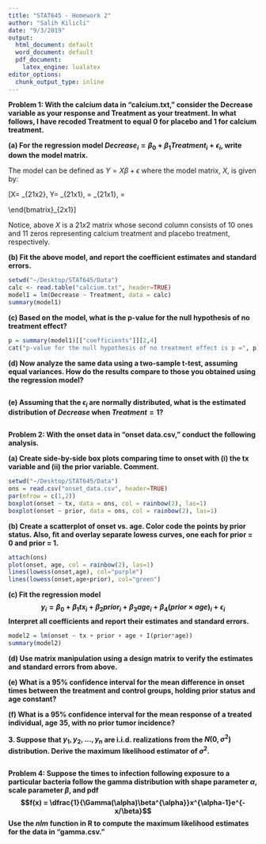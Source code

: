 ```yaml
---
title: "STAT645 - Homework 2"
author: "Salih Kilicli"
date: "9/3/2019"
output:
  html_document: default
  word_document: default
  pdf_document: 
    latex_engine: lualatex
editor_options:
  chunk_output_type: inline
---
```


**Problem 1: With the calcium data in “calcium.txt,” consider the Decrease variable as your response
and Treatment as your treatment. In what follows, I have recoded Treatment to equal 0 for
placebo and 1 for calcium treatment.**

**(a) For the regression model $Decrease_i = \beta_0 + \beta_1 Treatment_i + \epsilon_i$, write down the model matrix.**

The model can be defined as $Y=X \beta + \epsilon$ where the model matrix, $X$, is given by:

\[X=\begin{bmatrix}
1&1\\
\vdots&\vdots\\
1&1\\
1&0\\
1&0\\
\vdots&\vdots\\
1&0\\
\end{bmatrix}_{21x2}, \qquad Y=\begin{bmatrix}
y_1\\
\vdots\\
\vdots\\
\vdots\\
\vdots\\
y_{21}\\
\end{bmatrix}_{21x1}, \qquad \epsilon=\begin{bmatrix}
e_1\\
\vdots\\
\vdots\\
\vdots\\
\vdots\\
e_{21}\\
\end{bmatrix}_{21x1}, \qquad \beta=\begin{bmatrix}
\beta_1\\
\beta_2\
\end{bmatrix}_{2x1}\]

Notice, above $X$ is a $21x2$ matrix whose second column consists of 10 ones and 11 zeros representing calcium treatment and placebo treatment, respectively.


**(b) Fit the above model, and report the coefficient estimates and standard errors.**

```r
setwd("~/Desktop/STAT645/Data")
calc <- read.table("calcium.txt", header=TRUE)
model1 = lm(Decrease ~ Treatment, data = calc)
summary(model1)
```

**(c) Based on the model, what is the p-value for the null hypothesis of no treatment effect?**

```r
p = summary(model1)[["coefficients"]][2,4]
cat("p-value for the null hypothesis of no treatment effect is p =", p)
```

**(d) Now analyze the same data using a two-sample t-test, assuming equal variances. How
do the results compare to those you obtained using the regression model?**

```r

```

**(e) Assuming that the $\epsilon_i$ are normally distributed, what is the estimated distribution of
$Decrease$ when $Treatment = 1$?**

```r

```


**Problem 2: With the onset data in “onset data.csv,” conduct the following analysis.**

**(a) Create side-by-side box plots comparing time to onset with (i) the tx variable and (ii)
the prior variable. Comment.**

```r
setwd("~/Desktop/STAT645/Data")
ons = read.csv("onset_data.csv", header=TRUE)
par(mfrow = c(1,2))
boxplot(onset ~ tx, data = ons, col = rainbow(2), las=1)
boxplot(onset ~ prior, data = ons, col = rainbow(2), las=1)
```

**(b) Create a scatterplot of onset vs. age. Color code the points by prior status. Also, fit
and overlay separate lowess curves, one each for prior = 0 and prior = 1.**

```r
attach(ons)
plot(onset, age, col = rainbow(2), las=1)
lines(lowess(onset,age), col="purple")
lines(lowess(onset,age+prior), col="green")
```

**(c) Fit the regression model
$$y_i = \beta_0 + \beta_1 tx_i + \beta_2 prior_i + \beta_3 age_i + \beta_4 (prior × age)_i + \epsilon_i$$
Interpret all coefficients and report their estimates and standard errors.**

```r
model2 = lm(onset ~ tx + prior + age + I(prior*age))
summary(model2)
```

**(d) Use matrix manipulation using a design matrix to verify the estimates and standard
errors from above.**

**(e) What is a 95% confidence interval for the mean difference in onset times between the
treatment and control groups, holding prior status and age constant?**

**(f) What is a 95% confidence interval for the mean response of a treated individual, age 35,
with no prior tumor incidence?**

**3. Suppose that $y_1, y_2, . . . , y_n$ are i.i.d. realizations from the $N(0, \sigma^2)$ distribution. Derive the
maximum likelihood estimator of $\sigma^2$.**

```r
 
```

**Problem 4: Suppose the times to infection following exposure to a particular bacteria follow the gamma
distribution with shape parameter $\alpha$, scale parameter $\beta$, and pdf 
$$f(x) = \dfrac{1}{\Gamma(\alpha)\beta^{\alpha}}x^{\alpha-1}e^{-x/\beta}$$
Use the *nlm* function in R to compute the maximum likelihood estimates for the data in
“gamma.csv.” **

```r

```
